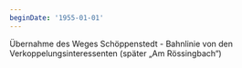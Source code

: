 ```yaml
---
beginDate: '1955-01-01'
---
```


Übernahme des Weges Schöppenstedt - Bahnlinie von den Verkoppelungsinteressenten
(später „Am Rössingbach“)
